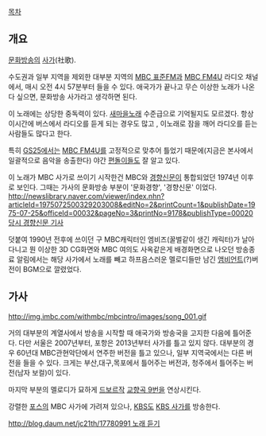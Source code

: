 [[목차]]
== 개요 ==
[[문화방송]]의 [[사가]](社歌).

수도권과 일부 지역을 제외한 대부분 지역의 [[MBC 표준FM]]과 [[MBC FM4U]] 라디오 채널에서, 매시 오전 4시 57분부터 들을 수 있다. 애국가가 끝나고 무슨 이상한 노래가 나온다 싶으면, 문화방송 사가라고 생각하면 된다. 

이 노래에는 상당한 중독력이 있다. [[새마을노래]] 수준급으로 기억될지도 모르겠다. 항상 이시간에 버스에서 라디오를 듣게 되는 경우도 많고 , 이노래로 잠을 깨어 라디오를 듣는 사람들도 많다고 한다.

특히 [[GS25]]에서는 [[MBC FM4U]]를 고정적으로 맞추어 틀었기 때문에(지금은 본사에서 일괄적으로 음악을 송출한다) 야간 [[편돌이]]들도 잘 알고 있다.

이 노래가 MBC 사가로 쓰이기 시작한건 MBC와 [[경향신문]]이 통합되었던 1974년 이후로 보인다. 그때는 가사의 문화방송 부분이 '문화경향', '경향신문' 이었다. [[http://newslibrary.naver.com/viewer/index.nhn?articleId=1975072500329203008&editNo=2&printCount=1&publishDate=1975-07-25&officeId=00032&pageNo=3&printNo=9178&publishType=00020 당시 경향신문 기사]]

덧붙여 1990년 전후에 쓰이던 구 MBC캐릭터인 엠비즈(꿀벌같이 생긴 캐릭터)가 날아다니고 뭔 이상한 3D CG화면와 MBC 여의도 사옥같은게 배경화면으로 나오던 방송종료 알림에서는 해당 사가에서 노래를 빼고 하프음스러운 멜로디들만 남긴 [[앰비언트]](?)버전이 BGM으로 깔렸었다.

== 가사 ==

http://img.imbc.com/withmbc/mbcintro/images/song_001.gif

거의 대부분의 계열사에서 방송을 시작할 때 애국가와 방송국을 고지한 다음에 틀어준다. 다만 서울은 2007년부터, 포항은 2013년부터 사가를 틀고 있지 않다. 대부분의 경우 60년대 MBC관현악단에서 연주한 버전을 틀고 있으나, 일부 지역국에서는 다른 버전을 들을 수 있다. 크게는 부산,대구,목포에서 틀어주는 버전과, 청주에서 틀어주는 버전(남자 보컬)이 있다.

마지막 부분의 멜로디가 묘하게 [[드보르작]] [[교향곡 9번]]을 연상시킨다.

강렬한 [[포스]]의 MBC 사가에 가려져 있으나, [[KBS]]도 [[KBS 사가]]를 방송한다.

[[http://blog.daum.net/jc21th/17780991 노래 듣기]]
